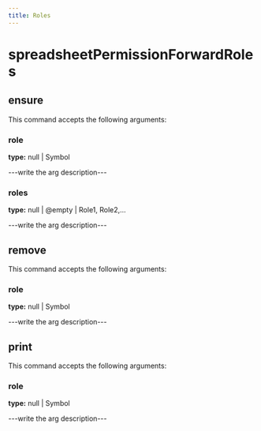 ```yaml
---
title: Roles
---
```


# spreadsheetPermissionForwardRoles

## ensure

This command accepts the following arguments:

### role
**type:** null | Symbol

---write the arg description---

### roles
**type:** null | @empty | Role1, Role2,...

---write the arg description---


## remove

This command accepts the following arguments:

### role
**type:** null | Symbol

---write the arg description---


## print

This command accepts the following arguments:

### role
**type:** null | Symbol

---write the arg description---


